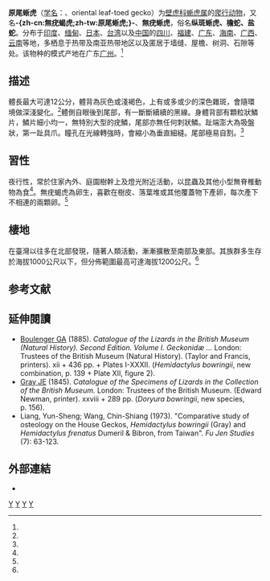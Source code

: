{{noteTA
|T=zh-cn:原尾蜥虎; zh-tw:無疣蝎虎;
|1=zh-cn:原尾蜥虎; zh-tw:無疣蝎虎;
|2=zh-cn:爬行纲; zh-tw:爬蟲綱;
}}
{{Speciesbox
| genus = Hemidactylus
| species = bowringii
| image = Hemidactylus bowringii.jpg
| authority = (Gray, 1845)<ref name='id4451'>{{cite web| url =http://www.bioinfo.cn/db05/BjdwSpecies.php?action=view&id=4451| title =原尾蜥虎| work =《中国动物物种编目数据库》| publisher =中国科学院微生物研究所| author =中国科学院动物研究所| accessdate =2009-04-11| deadurl =yes| archiveurl =https://web.archive.org/web/20160305071622/http://www.bioinfo.cn/db05/BjdwSpecies.php?action=view&id=4451| archivedate =2016-03-05}}</ref>
| synonyms = *''Doryura bowringii'' <br>{{small|Gray, 1845}}
*''Hemidactylus bowringii'' <br>{{small|— [[George_Albert_Boulenger|Boulenger]], 1885}}
| synonyms_ref =<ref>"''Hemidactylus bowringii'' ". The Reptile Database. www.reptile-database.org.</ref>
}}

'''原尾蜥虎'''（[[学名|学名]]：{{lang|la|''Hemidactylus bowringii''}}、oriental leaf-toed gecko）为[[壁虎科|壁虎科]][[蜥虎属|蜥虎属]]的[[爬行动物|爬行动物]]，又名'''-{zh-cn:無疣蝎虎;zh-tw:原尾蜥虎;}-'''、'''無疣蜥虎'''，俗名'''纵斑蜥虎、檐蛇、盐蛇'''。分布于[[印度|印度]]、[[缅甸|缅甸]]、[[日本|日本]]、[[台湾|台湾]]以及[[中国|中国]]的[[四川|四川]]、[[福建|福建]]、[[广东|广东]]、[[海南|海南]]、[[广西|广西]]、[[云南|云南]]等地，多栖息于热带及南亚热带地区以及匿居于墙缝、屋檐、树洞、石隙等处。该物种的模式产地在广东[[广州|广州]]。<ref name='id4451'/>

==描述==
體長最大可達12公分，體背為灰色或淺褐色，上有或多或少的深色雜斑，會隨環境做深淺變化。<ref name="nrch-6986"/>體側自眼後到尾部，有一斷斷續續的黑線。身體背部有顆粒狀鱗片，鱗片細小均一，無特別大型的疣鱗，尾部亦無任何刺狀鱗。趾端澎大為吸盤狀，第一趾具爪。瞳孔在光線轉強時，會縮小為垂直細縫。尾部極易自割。<ref name="peopo-4107"/>

==習性==
夜行性，常於住家內外、庭園樹幹上及燈光附近活動，以昆蟲及其他小型無脊椎動物為食<ref name="npgis-R0015"/>。無疣蝎虎為卵生，喜歡在樹皮、落葉堆或其他覆蓋物下產卵，每次產下不相連的兩顆卵。<ref name="peopo-4107"/>

==棲地==
在臺灣以往多在北部發現，隨著人類活動，漸漸擴散至南部及東部。其族群多生存於海拔1000公尺以下，但分佈範圍最高可達海拔1200公尺。<ref name="peopo-4107"/>

== 参考文献 ==
{{reflist|refs=
<ref name="nrch-6986">{{cite web | url=http://nrch.culture.tw/twpedia.aspx?id=6986 | title=無疣蝎虎 | publisher=[[臺灣大百科全書|臺灣大百科全書]] | date=2009-09-09 | accessdate=2019-01-16 | author1=王緒昂 | archive-date=2019-01-16 | archive-url=https://web.archive.org/web/20190116100311/http://nrch.culture.tw/twpedia.aspx?id=6986 | dead-url=no }}</ref>
<ref name="peopo-4107">{{cite web | url=https://www.peopo.org/news/4107 | title=瞳孔垂直的「無疣蝎虎」 | publisher=[[people公民新聞|people公民新聞]] | date=2007-07-27 | accessdate=2019-01-16 | author1=people公民新聞 | archive-date=2019-04-16 | archive-url=https://web.archive.org/web/20190416084729/https://www.peopo.org/news/4107 | dead-url=no }}</ref>
<ref name="npgis-R0015">{{cite web | url=https://npgis.cpami.gov.tw//public/detail/SpeciesDetail.aspx?SP_ID=R0015 | title=無疣蝎虎 | publisher=台灣國家公園生物多樣性資料庫與知識平台 | accessdate=2019-01-16 | archive-date=2019-01-16 | archive-url=https://web.archive.org/web/20190116101936/https://npgis.cpami.gov.tw//public/detail/SpeciesDetail.aspx?SP_ID=R0015 | dead-url=no }}</ref>
}}

==延伸閱讀==
{{refbegin}}
*[[George_Albert_Boulenger|Boulenger GA]] (1885). ''Catalogue of the Lizards in the British Museum (Natural History). Second Edition. Volume I. Geckonidæ ...'' London: Trustees of the British Museum (Natural History). (Taylor and Francis, printers). xii + 436 pp. + Plates I-XXXII. (''Hemidactylus bowringii'', new combination, p. 139 + Plate XII, figure 2).
*[[John_Edward_Gray|Gray JE]] (1845). ''Catalogue of the Specimens of Lizards in the Collection of the British Museum.'' London: Trustees of the British Museum. (Edward Newman, printer). xxviii + 289 pp. (''Doryura bowringii'', new species, p. 156).
*Liang, Yun-Sheng; Wang, Chin-Shiang (1973). "Comparative study of osteology on the House Geckos, ''Hemidactylus bowringii'' (Gray) and ''Hemidactylus frenatus'' Dumeril & Bibron, from Taiwan". ''Fu Jen Studies''  (7): 63-123.
{{refend}}

==外部連結==
*{{NRDB species|genus=Hemidactylus|species=bowringii}}

{{Taxonbar}}

[[Category:蜥虎属|Y]]
[[Category:日本爬行動物|Y]]
[[Category:台灣爬行動物|Y]]
[[Category:1845年描述的动物|Y]]